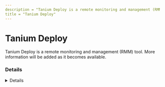 ```yaml
---
description = "Tanium Deploy is a remote monitoring and management (RMM) tool. More information will be added as it becomes available."
title = "Tanium Deploy"
---
```




# Tanium Deploy

Tanium Deploy is a remote monitoring and management (RMM) tool. More information will be added as it becomes available.

### Details
<Details author={""}
         category={""}
         created={""}
         website={""}
         lastModified={""}
         privileges={""}
         free={ false }
         verification={ false }
/>






### Forensic Artifacts




#### Network Artifacts
<EuiSpacer size="xl"/>
<NetworkArtifactsTable data={ [{"Description": "Known remote domains", "Domains": ["tanium.com/products/tanium-deploy"], "Ports": []}] }/>




### Detections
- Detects potential network activity of Tanium Deploy RMM tool
  - [Sigma Rule](https://github.com/magicsword-io/LOLRMM/blob/main/detections/sigma/tanium_deploy_network_sigma.yml)


